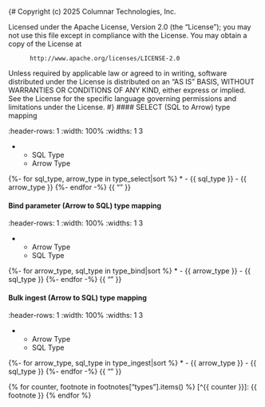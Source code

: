 {#
  Copyright (c) 2025 Columnar Technologies, Inc.

  Licensed under the Apache License, Version 2.0 (the "License");
  you may not use this file except in compliance with the License.
  You may obtain a copy of the License at

          http://www.apache.org/licenses/LICENSE-2.0

  Unless required by applicable law or agreed to in writing, software
  distributed under the License is distributed on an "AS IS" BASIS,
  WITHOUT WARRANTIES OR CONDITIONS OF ANY KIND, either express or implied.
  See the License for the specific language governing permissions and
  limitations under the License.
#}
#### SELECT (SQL to Arrow) type mapping

:::{list-table}
:header-rows: 1
:width: 100%
:widths: 1 3

* - SQL Type
  - Arrow Type

{%- for sql_type, arrow_type in type_select|sort %}
* - {{ sql_type }}
  - {{ arrow_type }}
{%- endfor -%}
{{ "" }}
:::

#### Bind parameter (Arrow to SQL) type mapping

:::{list-table}
:header-rows: 1
:width: 100%
:widths: 1 3

* - Arrow Type
  - SQL Type

{%- for arrow_type, sql_type in type_bind|sort %}
* - {{ arrow_type }}
  - {{ sql_type }}
{%- endfor -%}
{{ "" }}
:::

#### Bulk ingest (Arrow to SQL) type mapping

:::{list-table}
:header-rows: 1
:width: 100%
:widths: 1 3

* - Arrow Type
  - SQL Type

{%- for arrow_type, sql_type in type_ingest|sort %}
* - {{ arrow_type }}
  - {{ sql_type }}
{%- endfor -%}
{{ "" }}
:::

{% for counter, footnote in footnotes["types"].items() %}
[^{{ counter }}]: {{ footnote }}
{% endfor %}
